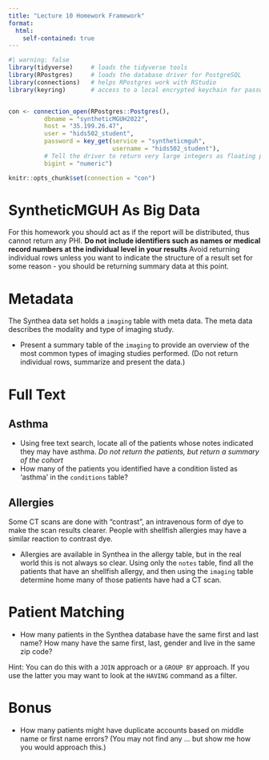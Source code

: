 ```yaml
---
title: "Lecture 10 Homework Framework"
format: 
  html:
    self-contained: true
---
```


```r
#| warning: false
library(tidyverse)     # loads the tidyverse tools
library(RPostgres)     # loads the database driver for PostgreSQL
library(connections)   # helps RPostgres work with RStudio
library(keyring)       # access to a local encrypted keychain for passwords


con <- connection_open(RPostgres::Postgres(),
          dbname = "syntheticMGUH2022",
          host = "35.199.26.47",
          user = "hids502_student",
          password = key_get(service = "syntheticmguh", 
                             username = "hids502_student"),
          # Tell the driver to return very large integers as floating point (vs truncating them)
          bigint = "numeric")

knitr::opts_chunk$set(connection = "con")
```

# SyntheticMGUH As Big Data

For this homework you should act as if the report will be distributed, thus cannot return any PHI. **Do not include identifiers such as names or medical record numbers at the individual level in your results** Avoid returning individual rows unless you want to indicate the structure of a result set for some reason - you should be returning summary data at this point.



# Metadata

The Synthea data set holds a `imaging` table with meta data. The meta data describes the modality and type of imaging study. 

 * Present a summary table of the `imaging` to provide an overview of the most common types of imaging studies performed. (Do not return individual rows, summarize and present the data.)


# Full Text

## Asthma

 * Using free text search, locate all of the patients whose notes indicated they may have asthma. *Do not return the patients, but return a summary of the cohort*
 * How many of the patients you identified have a condition listed as 'asthma' in the `conditions` table?


## Allergies

Some CT scans are done with "contrast", an intravenous form of dye to make the scan results clearer. People with shellfish allergies may have a similar reaction to contrast dye.

 * Allergies are available in Synthea in the allergy table, but in the real world this is not always so clear. Using only the `notes` table, find all the patients that have an shellfish allergy, and then using the `imaging` table determine home many of those patients have had a CT scan.

# Patient Matching

 * How many patients in the Synthea database have the same first and last name? How many have the same first, last, gender and live in the same zip code?

Hint: You can do this with a `JOIN` approach or a `GROUP BY` approach. If you use the latter you may want to look at the `HAVING` command as a filter.

# Bonus

* How many patients might have duplicate accounts based on middle name or first name errors? (You may not find any ... but show me how you would approach this.)
